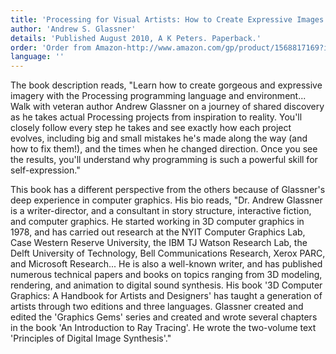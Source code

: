 ```yaml
---
title: 'Processing for Visual Artists: How to Create Expressive Images and Interactive Art'
author: 'Andrew S. Glassner'
details: 'Published August 2010, A K Peters. Paperback.'
order: 'Order from Amazon-http://www.amazon.com/gp/product/1568817169?ie=UTF8&tag=processing09-20&linkCode=as2&camp=1789&creative=390957&creativeASIN=1568817169'
language: ''
---
```


The book description reads, "Learn how to create gorgeous and expressive imagery with the Processing programming language and environment... Walk with veteran author Andrew Glassner on a journey of shared discovery as he takes actual Processing projects from inspiration to reality. You'll closely follow every step he takes and see exactly how each project evolves, including big and small mistakes he's made along the way (and how to fix them!), and the times when he changed direction. Once you see the results, you'll understand why programming is such a powerful skill for self-expression."

This book has a different perspective from the others because of Glassner's deep experience in computer graphics. His bio reads, "Dr. Andrew Glassner is a writer-director, and a consultant in story structure, interactive fiction, and computer graphics. He started working in 3D computer graphics in 1978, and has carried out research at the NYIT Computer Graphics Lab, Case Western Reserve University, the IBM TJ Watson Research Lab, the Delft University of Technology, Bell Communications Research, Xerox PARC, and Microsoft Research... He is also a well-known writer, and has published numerous technical papers and books on topics ranging from 3D modeling, rendering, and animation to digital sound synthesis. His book '3D Computer Graphics: A Handbook for Artists and Designers' has taught a generation of artists through two editions and three languages. Glassner created and edited the 'Graphics Gems' series and created and wrote several chapters in the book 'An Introduction to Ray Tracing'. He wrote the two-volume text 'Principles of Digital Image Synthesis'."